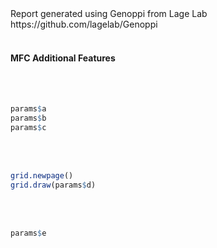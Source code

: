 Report generated using Genoppi from Lage Lab
<br>
https://github.com/lagelab/Genoppi
<br>
<br>
<h4>MFC Additional Features</h4>
<br>
<br>
```r
params$a
params$b
params$c
```
<br>
<br>
```r
grid.newpage()
grid.draw(params$d)
```
<br>
<br>
```r
params$e
```